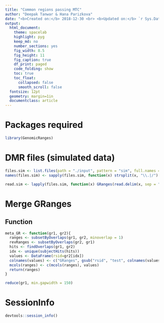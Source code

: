 ```yaml
---
title: "Common regions passing MTC"
author: "Deepak Tanwar & Hana Parizkova"
date: "<b>Created on:</b> 2018-12-30 <br> <b>Updated on:</b> `r Sys.Date()`"
output:
  html_document:
    theme: spacelab
    highlight: pyg
    keep_md: no
    number_sections: yes
    fig_width: 8.5
    fig_height: 11
    fig_caption: true
    df_print: paged
    code_folding: show
    toc: true
    toc_float:
      collapsed: false
      smooth_scroll: false
  fontsize: 12pt
  geometry: margin=1in
  documentclass: article
---
```


# Packages required
```r
library(GenomicRanges)
```


# DMR files (simulated data)

```r
files.sim <- list.files(path = "./input", pattern = "sim", full.names = T)
names(files.sim) <- sapply(files.sim, function(x) strsplit(x, "\\.|/")[[1]][4])

read.sim <- lapply(files.sim, function(x) GRanges(read.delim(x, sep = "\t", stringsAsFactors = F, header = T)))
```



# Merge GRanges

## Function
```r
meta_GR <- function(gr1, gr2){
  ranges <- subsetByOverlaps(gr1, gr2, minoverlap = 1)
  revRanges <- subsetByOverlaps(gr2, gr1)
  hits <- findOverlaps(gr1, gr2)
  idx <- unique(subjectHits(hits))
  values <- DataFrame(rsid=gr2[idx])
  colnames(values) <- c("GRanges", gsub("rsid", "test", colnames(values)[2:ncol(values)]))
  mcols(ranges) <- c(mcols(ranges), values)
  return(ranges)
}

reduce(gr1, min.gapwidth = 150)
```



# SessionInfo

```r
devtools::session_info()
```
